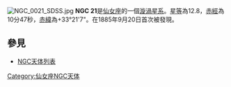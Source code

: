 [[File:NGC_0021_SDSS.jpg|thumb]]
'''NGC 21'''是[[仙女座|仙女座]]的一個[[漩渦星系|漩渦星系]]。[[星等|星等]]為12.8，[[赤經|赤經]]為10分47秒，[[赤緯|赤緯]]為+33°21'7"。在1885年9月20日首次被發現。

== 參見 ==
*[[NGC天体列表|NGC天体列表]]

{{Catalogs|NGC=21}}

{{天文小作品}}

[[Category:仙女座NGC天体|Category:仙女座NGC天体]]